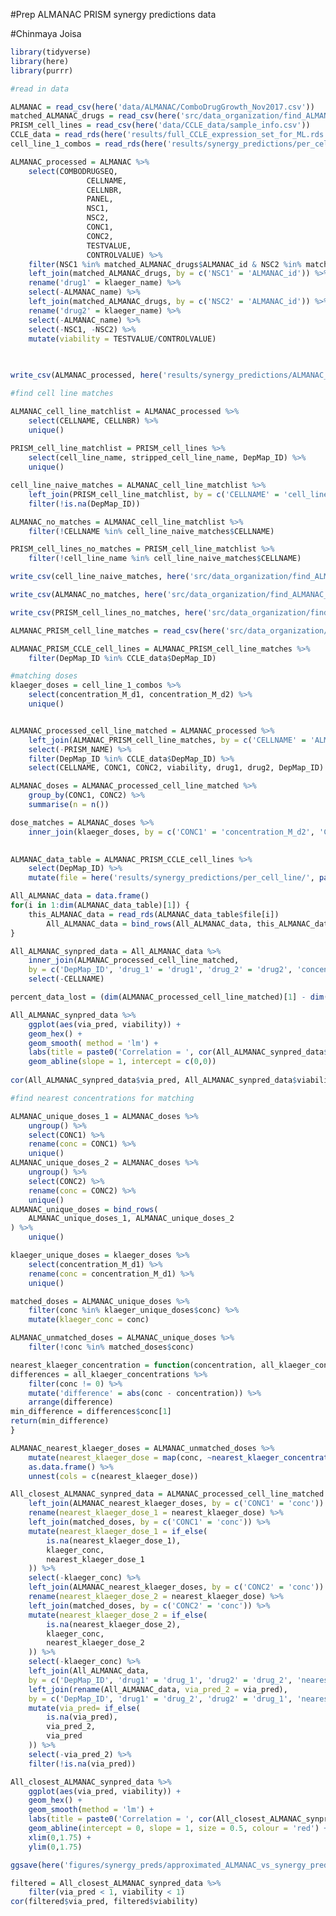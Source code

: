 #Prep ALMANAC PRISM synergy predictions data 

#Chinmaya Joisa

```r
library(tidyverse)
library(here)
library(purrr)
```

```r
#read in data 

ALMANAC = read_csv(here('data/ALMANAC/ComboDrugGrowth_Nov2017.csv'))
matched_ALMANAC_drugs = read_csv(here('src/data_organization/find_ALMANAC_klaeger_matches/ALMANAC_klaeger_matchlist.csv'))
PRISM_cell_lines = read_csv(here('data/CCLE_data/sample_info.csv'))
CCLE_data = read_rds(here('results/full_CCLE_expression_set_for_ML.rds'))
cell_line_1_combos = read_rds(here('results/synergy_predictions/per_cell_line/ACH-000001.rds'))
```

```r
ALMANAC_processed = ALMANAC %>% 
	select(COMBODRUGSEQ, 
				 CELLNAME, 
				 CELLNBR, 
				 PANEL, 
				 NSC1, 
				 NSC2, 
				 CONC1,
				 CONC2,
				 TESTVALUE,
				 CONTROLVALUE) %>% 
	filter(NSC1 %in% matched_ALMANAC_drugs$ALMANAC_id & NSC2 %in% matched_ALMANAC_drugs$ALMANAC_id) %>% 
	left_join(matched_ALMANAC_drugs, by = c('NSC1' = 'ALMANAC_id')) %>% 
	rename('drug1' = klaeger_name) %>% 
	select(-ALMANAC_name) %>% 
	left_join(matched_ALMANAC_drugs, by = c('NSC2' = 'ALMANAC_id')) %>% 
	rename('drug2' = klaeger_name) %>% 
	select(-ALMANAC_name) %>% 
	select(-NSC1, -NSC2) %>% 
	mutate(viability = TESTVALUE/CONTROLVALUE)
	
	

write_csv(ALMANAC_processed, here('results/synergy_predictions/ALMANAC_processed.csv'))
```

```r
#find cell line matches

ALMANAC_cell_line_matchlist = ALMANAC_processed %>% 
	select(CELLNAME, CELLNBR) %>% 
	unique()
	
PRISM_cell_line_matchlist = PRISM_cell_lines %>% 
	select(cell_line_name, stripped_cell_line_name, DepMap_ID) %>% 
	unique()

cell_line_naive_matches = ALMANAC_cell_line_matchlist %>% 
	left_join(PRISM_cell_line_matchlist, by = c('CELLNAME' = 'cell_line_name')) %>% 
	filter(!is.na(DepMap_ID))

ALMANAC_no_matches = ALMANAC_cell_line_matchlist %>% 
	filter(!CELLNAME %in% cell_line_naive_matches$CELLNAME)

PRISM_cell_lines_no_matches = PRISM_cell_line_matchlist %>% 
	filter(!cell_line_name %in% cell_line_naive_matches$CELLNAME)

write_csv(cell_line_naive_matches, here('src/data_organization/find_ALMANAC_klaeger_matches/naive_cell_line_matchlist.csv'))

write_csv(ALMANAC_no_matches, here('src/data_organization/find_ALMANAC_klaeger_matches/ALMANAC_no_matches.csv'))

write_csv(PRISM_cell_lines_no_matches, here('src/data_organization/find_ALMANAC_klaeger_matches/PRISM_no_matches.csv'))

ALMANAC_PRISM_cell_line_matches = read_csv(here('src/data_organization/find_ALMANAC_klaeger_matches/manual_matched_cell_lines.csv'))

ALMANAC_PRISM_CCLE_cell_lines = ALMANAC_PRISM_cell_line_matches %>% 
	filter(DepMap_ID %in% CCLE_data$DepMap_ID)
```


```r
#matching doses
klaeger_doses = cell_line_1_combos %>% 
	select(concentration_M_d1, concentration_M_d2) %>% 
	unique()


ALMANAC_processed_cell_line_matched = ALMANAC_processed %>%
	left_join(ALMANAC_PRISM_cell_line_matches, by = c('CELLNAME' = 'ALMANAC_NAME')) %>% 
	select(-PRISM_NAME) %>% 
	filter(DepMap_ID %in% CCLE_data$DepMap_ID) %>% 
	select(CELLNAME, CONC1, CONC2, viability, drug1, drug2, DepMap_ID)

ALMANAC_doses = ALMANAC_processed_cell_line_matched %>% 
	group_by(CONC1, CONC2) %>% 
	summarise(n = n())

dose_matches = ALMANAC_doses %>% 
	inner_join(klaeger_doses, by = c('CONC1' = 'concentration_M_d2', 'CONC2' = 'concentration_M_d1'))
	
```

```r
ALMANAC_data_table = ALMANAC_PRISM_CCLE_cell_lines %>% 
	select(DepMap_ID) %>% 
	mutate(file = here('results/synergy_predictions/per_cell_line/', paste0(DepMap_ID, '.rds')))

All_ALMANAC_data = data.frame()
for(i in 1:dim(ALMANAC_data_table)[1]) {
	this_ALMANAC_data = read_rds(ALMANAC_data_table$file[i])
		All_ALMANAC_data = bind_rows(All_ALMANAC_data, this_ALMANAC_data)
}

All_ALMANAC_synpred_data = All_ALMANAC_data %>% 
	inner_join(ALMANAC_processed_cell_line_matched, 
	by = c('DepMap_ID', 'drug_1' = 'drug1', 'drug_2' = 'drug2', 'concentration_M_d1' = 'CONC2', 'concentration_M_d2' = 'CONC1')) %>% 
	select(-CELLNAME)

percent_data_lost = (dim(ALMANAC_processed_cell_line_matched)[1] - dim(All_ALMANAC_synpred_data)[1] )/dim(ALMANAC_processed_cell_line_matched)[1] * 100  

All_ALMANAC_synpred_data %>% 
	ggplot(aes(via_pred, viability)) +
	geom_hex() +
	geom_smooth( method = 'lm') +
	labs(title = paste0('Correlation = ', cor(All_ALMANAC_synpred_data$via_pred, All_ALMANAC_synpred_data$viability))) + 
	geom_abline(slope = 1, intercept = c(0,0))
	
cor(All_ALMANAC_synpred_data$via_pred, All_ALMANAC_synpred_data$viability)
```

```r
#find nearest concentrations for matching

ALMANAC_unique_doses_1 = ALMANAC_doses %>%
	ungroup() %>% 
	select(CONC1) %>%
	rename(conc = CONC1) %>% 
	unique()
ALMANAC_unique_doses_2 = ALMANAC_doses %>%
	ungroup() %>% 
	select(CONC2) %>% 
	rename(conc = CONC2) %>% 
	unique()
ALMANAC_unique_doses = bind_rows(
	ALMANAC_unique_doses_1, ALMANAC_unique_doses_2
) %>% 
	unique()

klaeger_unique_doses = klaeger_doses %>% 
	select(concentration_M_d1) %>% 
	rename(conc = concentration_M_d1) %>% 
	unique()

matched_doses = ALMANAC_unique_doses %>% 
	filter(conc %in% klaeger_unique_doses$conc) %>% 
	mutate(klaeger_conc = conc)

ALMANAC_unmatched_doses = ALMANAC_unique_doses %>% 
	filter(!conc %in% matched_doses$conc)

nearest_klaeger_concentration = function(concentration, all_klaeger_concentrations) {
differences = all_klaeger_concentrations %>% 
	filter(conc != 0) %>% 
	mutate('difference' = abs(conc - concentration)) %>%  
	arrange(difference) 
min_difference = differences$conc[1]
return(min_difference)
}

ALMANAC_nearest_klaeger_doses = ALMANAC_unmatched_doses %>% 
	mutate(nearest_klaeger_dose = map(conc, ~nearest_klaeger_concentration(., klaeger_unique_doses))) %>% 
	as.data.frame() %>% 
	unnest(cols = c(nearest_klaeger_dose))
```

```r
All_closest_ALMANAC_synpred_data = ALMANAC_processed_cell_line_matched %>%
	left_join(ALMANAC_nearest_klaeger_doses, by = c('CONC1' = 'conc')) %>% 
	rename(nearest_klaeger_dose_1 = nearest_klaeger_dose) %>% 
	left_join(matched_doses, by = c('CONC1' = 'conc')) %>% 
	mutate(nearest_klaeger_dose_1 = if_else(
		is.na(nearest_klaeger_dose_1), 
		klaeger_conc, 
		nearest_klaeger_dose_1
	)) %>% 
	select(-klaeger_conc) %>% 
	left_join(ALMANAC_nearest_klaeger_doses, by = c('CONC2' = 'conc')) %>% 
	rename(nearest_klaeger_dose_2 = nearest_klaeger_dose) %>% 
	left_join(matched_doses, by = c('CONC2' = 'conc')) %>% 
	mutate(nearest_klaeger_dose_2 = if_else(
		is.na(nearest_klaeger_dose_2), 
		klaeger_conc, 
		nearest_klaeger_dose_2
	)) %>% 
	select(-klaeger_conc) %>% 
	left_join(All_ALMANAC_data, 
	by = c('DepMap_ID', 'drug1' = 'drug_1', 'drug2' = 'drug_2', 'nearest_klaeger_dose_1' = 'concentration_M_d1', 'nearest_klaeger_dose_2' = 'concentration_M_d2')) %>% 
	left_join(rename(All_ALMANAC_data, via_pred_2 = via_pred), 
	by = c('DepMap_ID', 'drug1' = 'drug_2', 'drug2' = 'drug_1', 'nearest_klaeger_dose_1' = 'concentration_M_d2', 'nearest_klaeger_dose_2' = 'concentration_M_d1')) %>% 
	mutate(via_pred= if_else(
		is.na(via_pred), 
		via_pred_2, 
		via_pred
	)) %>%
	select(-via_pred_2) %>% 
	filter(!is.na(via_pred))

```

```r
All_closest_ALMANAC_synpred_data %>% 
	ggplot(aes(via_pred, viability)) +
	geom_hex() +
	geom_smooth(method = 'lm') +
	labs(title = paste0('Correlation = ', cor(All_closest_ALMANAC_synpred_data$via_pred, All_closest_ALMANAC_synpred_data$viability))) + 
	geom_abline(intercept = 0, slope = 1, size = 0.5, colour = 'red') +
	xlim(0,1.75) +
	ylim(0,1.75)

ggsave(here('figures/synergy_preds/approximated_ALMANAC_vs_synergy_preds_correlation.png'), height = 7, width = 10)

filtered = All_closest_ALMANAC_synpred_data %>% 
	filter(via_pred < 1, viability < 1)
cor(filtered$via_pred, filtered$viability)
```

